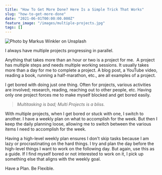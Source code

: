 ```yaml
---
title: "How To Get More Done? Here Is a Simple Trick That Works"
slug: "how-to-get-more-done"
date: "2021-06-01T00:00:00.000Z"
feature_image: "/images/multiple-projects.jpg"
tags: []
---
```


![Photo by Markus Winkler on Unsplash](/images/multiple-projects.jpg)

I always have multiple projects progressing in parallel.

Anything that takes more than an hour or two is a project for me.  A project has multiple steps and needs multiple working sessions. It usually takes more than a day for me to complete a project. A blog post, a YouTube video, reading a book, running a half-marathon, etc., are all examples of a project.

I get bored with doing just one thing. Often for projects, various activities are involved; research, reading, reaching out to other people, etc. Having only one project forces me to make myself blocked and get bored easily.

> _Multitasking is bad; Multi Projects is a bliss._

With multiple projects, when I get bored or stuck with one, I switch to another. I have a weekly plan on what to accomplish for the week. But then I keep the daily planning loose, allowing me to switch between the various items I need to accomplish for the week.

Having a high-level weekly plan ensures I don't skip tasks because I am lazy or procrastinating on the hard things. I try and plan the day before the high-level things I want to work on the following day. But again, use this as a guide. If I find myself bored or not interested to work on it, I pick up something else that aligns with the weekly goal.

Have a Plan. Be Flexible.